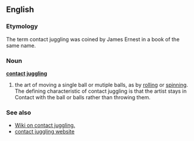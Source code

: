 ==English==
===Etymology===
The term contact juggling was coined by James Ernest in a book of the same name.

===Noun===
'''[[contact]] [[juggling]]'''
{{wikipedia}}
#the art of moving a single ball or mutiple balls, as by [[rolling]] or [[spinning]].  The defining characteristic of contact juggling is that the artist stays in Contact with the ball or balls rather than throwing them. 

===See also===
*[http://www.ContactJuggling.com|a Wiki on contact juggling.]
*[http://www.ContactJuggling.org|a contact juggling website]